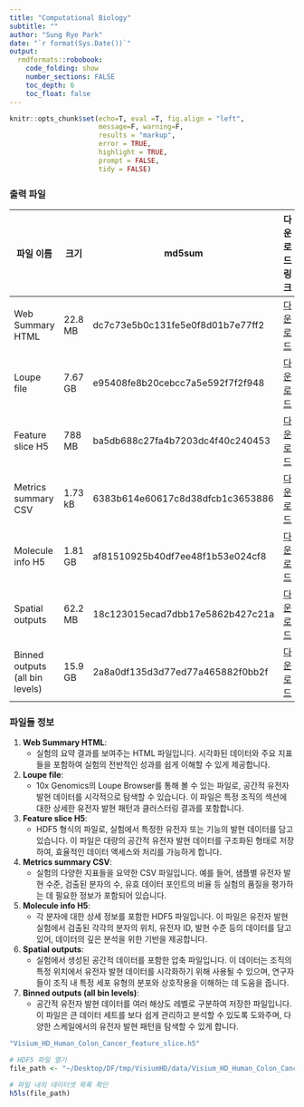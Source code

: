 ```yaml
---
title: "Computational Biology"
subtitle: ""
author: "Sung Rye Park"
date: "`r format(Sys.Date())`"
output:  
  rmdformats::robobook: 
    code_folding: show 
    number_sections: FALSE
    toc_depth: 6
    toc_float: false
---
```


```r
knitr::opts_chunk$set(echo=T, eval =T, fig.align = "left", 
                      message=F, warning=F,
                      results = "markup",
                      error = TRUE,
                      highlight = TRUE,
                      prompt = FALSE,
                      tidy = FALSE)
```



### 출력 파일
| 파일 이름                   | 크기      | md5sum                             | 다운로드 링크 |
|----------------------------|----------|------------------------------------|----------------|
| Web Summary HTML           | 22.8 MB  | dc7c73e5b0c131fe5e0f8d01b7e77ff2   | [다운로드](https://cf.10xgenomics.com/samples/spatial-exp/3.0.0/Visium_HD_Human_Colon_Cancer/Visium_HD_Human_Colon_Cancer_web_summary.html) |
| Loupe file                 | 7.67 GB  | e95408fe8b20cebcc7a5e592f7f2f948   | [다운로드](https://cf.10xgenomics.com/samples/spatial-exp/3.0.0/Visium_HD_Human_Colon_Cancer/Visium_HD_Human_Colon_Cancer_cloupe_008um.cloupe) |
| Feature slice H5           | 788 MB   | ba5db688c27fa4b7203dc4f40c240453   | [다운로드](https://cf.10xgenomics.com/samples/spatial-exp/3.0.0/Visium_HD_Human_Colon_Cancer/Visium_HD_Human_Colon_Cancer_feature_slice.h5) |
| Metrics summary CSV        | 1.73 kB  | 6383b614e60617c8d38dfcb1c3653886   | [다운로드](https://cf.10xgenomics.com/samples/spatial-exp/3.0.0/Visium_HD_Human_Colon_Cancer/Visium_HD_Human_Colon_Cancer_metrics_summary.csv) |
| Molecule info H5           | 1.81 GB  | af81510925b40df7ee48f1b53e024cf8   | [다운로드](https://cf.10xgenomics.com/samples/spatial-exp/3.0.0/Visium_HD_Human_Colon_Cancer/Visium_HD_Human_Colon_Cancer_molecule_info.h5) |
| Spatial outputs            | 62.2 MB  | 18c123015ecad7dbb17e5862b427c21a   | [다운로드](https://cf.10xgenomics.com/samples/spatial-exp/3.0.0/Visium_HD_Human_Colon_Cancer/Visium_HD_Human_Colon_Cancer_spatial.tar.gz) |
| Binned outputs (all bin levels) | 15.9 GB | 2a8a0df135d3d77ed77a465882f0bb2f | [다운로드](https://cf.10xgenomics.com/samples/spatial-exp/3.0.0/Visium_HD_Human_Colon_Cancer/Visium_HD_Human_Colon_Cancer_binned_outputs.tar.gz) |


### 파일들 정보

1. **Web Summary HTML**:
   - 실험의 요약 결과를 보여주는 HTML 파일입니다. 시각화된 데이터와 주요 지표들을 포함하여 실험의 전반적인 성과를 쉽게 이해할 수 있게 제공합니다.

2. **Loupe file**:
   - 10x Genomics의 Loupe Browser를 통해 볼 수 있는 파일로, 공간적 유전자 발현 데이터를 시각적으로 탐색할 수 있습니다. 이 파일은 특정 조직의 섹션에 대한 상세한 유전자 발현 패턴과 클러스터링 결과를 포함합니다.

3. **Feature slice H5**:
   - HDF5 형식의 파일로, 실험에서 특정한 유전자 또는 기능의 발현 데이터를 담고 있습니다. 이 파일은 대량의 공간적 유전자 발현 데이터를 구조화된 형태로 저장하여, 효율적인 데이터 액세스와 처리를 가능하게 합니다.

4. **Metrics summary CSV**:
   - 실험의 다양한 지표들을 요약한 CSV 파일입니다. 예를 들어, 샘플별 유전자 발현 수준, 검출된 분자의 수, 유효 데이터 포인트의 비율 등 실험의 품질을 평가하는 데 필요한 정보가 포함되어 있습니다.

5. **Molecule info H5**:
   - 각 분자에 대한 상세 정보를 포함한 HDF5 파일입니다. 이 파일은 유전자 발현 실험에서 검출된 각각의 분자의 위치, 유전자 ID, 발현 수준 등의 데이터를 담고 있어, 데이터의 깊은 분석을 위한 기반을 제공합니다.

6. **Spatial outputs**:
   - 실험에서 생성된 공간적 데이터를 포함한 압축 파일입니다. 이 데이터는 조직의 특정 위치에서 유전자 발현 데이터를 시각화하기 위해 사용될 수 있으며, 연구자들이 조직 내 특정 세포 유형의 분포와 상호작용을 이해하는 데 도움을 줍니다.

7. **Binned outputs (all bin levels)**:
   - 공간적 유전자 발현 데이터를 여러 해상도 레벨로 구분하여 저장한 파일입니다. 이 파일은 큰 데이터 세트를 보다 쉽게 관리하고 분석할 수 있도록 도와주며, 다양한 스케일에서의 유전자 발현 패턴을 탐색할 수 있게 합니다.



```r
"Visium_HD_Human_Colon_Cancer_feature_slice.h5"

# HDF5 파일 열기
file_path <- "~/Desktop/DF/tmp/VisiumHD/data/Visium_HD_Human_Colon_Cancer_feature_slice.h5"

# 파일 내의 데이터셋 목록 확인
h5ls(file_path)
```


<br><br><br><br><br>

